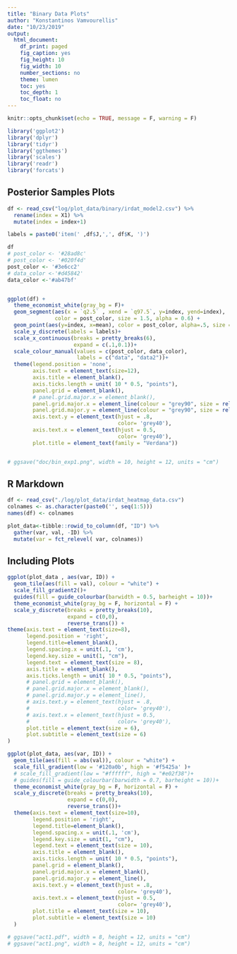 ```yaml
---
title: "Binary Data Plots"
author: "Konstantinos Vamvourellis"
date: "10/23/2019"
output:
  html_document:
    df_print: paged
    fig_caption: yes
    fig_height: 10
    fig_width: 10
    number_sections: no
    theme: lumen
    toc: yes
    toc_depth: 1
    toc_float: no
---
```



```r
knitr::opts_chunk$set(echo = TRUE, message = F, warning = F)
```

```r
library('ggplot2')
library('dplyr')
library('tidyr')
library('ggthemes')
library('scales')
library('readr')
library('forcats')
```

## Posterior Samples Plots

```r
df <- read_csv("log/plot_data/binary/irdat_model2.csv") %>%
  rename(index = X1) %>%
  mutate(index = index+1)

labels = paste0('item(' ,df$J,',', df$K, ')')

df
# post_color <- '#28ad8c'
# post_color <- '#020f4d'
post_color <- '#3e6cc2'
# data_color <-'#d45842'
data_color <-'#ab47bf'


ggplot(df) +
  theme_economist_white(gray_bg = F)+
  geom_segment(aes(x = `q2.5` , xend = `q97.5`, y=index, yend=index),
               color = post_color, size = 1.5, alpha = 0.6) +
  geom_point(aes(y=index, x=mean), color = post_color, alpha=.5, size = 2.5)+
  scale_y_discrete(labels = labels)+
  scale_x_continuous(breaks = pretty_breaks(6),
                     expand = c(.1,0.1))+
  scale_colour_manual(values = c(post_color, data_color),
                      labels = c("data", "data2"))+
  theme(legend.position = 'none',
        axis.text = element_text(size=12),
        axis.title = element_blank(),
        axis.ticks.length = unit( 10 * 0.5, "points"),
        panel.grid = element_blank(),
        # panel.grid.major.x = element_blank(),
        panel.grid.major.x = element_line(colour = "grey90", size = rel(.5)),
        panel.grid.major.y = element_line(colour = "grey90", size = rel(.5)),
        axis.text.y = element_text(hjust = .8,
                                   color= 'grey40'),
        axis.text.x = element_text(hjust = 0.5,
                                   color= 'grey40'),
        plot.title = element_text(family = "Verdana")) 


# ggsave("doc/bin_exp1.png", width = 10, height = 12, units = "cm")
```



## R Markdown

```r
df <- read_csv("./log/plot_data/irdat_heatmap_data.csv") 
colnames <- as.character(paste0('', seq(1:5)))
names(df) <- colnames

plot_data<-tibble::rowid_to_column(df, "ID") %>%
  gather(var, val, -ID) %>%
  mutate(var = fct_relevel( var, colnames))
```

## Including Plots


```r
ggplot(plot_data , aes(var, ID)) +
  geom_tile(aes(fill = val), colour = "white") +
  scale_fill_gradient2()+
  guides(fill = guide_colourbar(barwidth = 0.5, barheight = 10))+
  theme_economist_white(gray_bg = F, horizontal = F) +
  scale_y_discrete(breaks = pretty_breaks(10),
                   expand = c(0,0),
                   reverse_trans()) +
theme(axis.text = element_text(size=8),
      legend.position = 'right',
      legend.title=element_blank(),
      legend.spacing.x = unit(.1, 'cm'),
      legend.key.size = unit(1, "cm"),
      legend.text = element_text(size = 8),
      axis.title = element_blank(),
      axis.ticks.length = unit( 10 * 0.5, "points"),
      # panel.grid = element_blank(),
      # panel.grid.major.x = element_blank(),
      # panel.grid.major.y = element_line(),
      # axis.text.y = element_text(hjust = .8,
      #                            color= 'grey40'),
      # axis.text.x = element_text(hjust = 0.5,
      #                            color= 'grey40'),
      plot.title = element_text(size = 6),
      plot.subtitle = element_text(size = 6)
)
```

```r
ggplot(plot_data, aes(var, ID)) +
  geom_tile(aes(fill = abs(val)), colour = "white") +
  scale_fill_gradient(low = '#120a0b', high = '#f5425a' )+
  # scale_fill_gradient(low = "#ffffff", high = "#e02f38")+
  # guides(fill = guide_colourbar(barwidth = 0.7, barheight = 10))+
  theme_economist_white(gray_bg = F, horizontal = F) +
  scale_y_discrete(breaks = pretty_breaks(10),
                   expand = c(0,0),
                   reverse_trans())+
  theme(axis.text = element_text(size=10),
        legend.position = 'right',
        legend.title=element_blank(),
        legend.spacing.x = unit(.1, 'cm'),
        legend.key.size = unit(1, "cm"),
        legend.text = element_text(size = 10),
        axis.title = element_blank(),
        axis.ticks.length = unit( 10 * 0.5, "points"),
        panel.grid = element_blank(),
        panel.grid.major.x = element_blank(),
        panel.grid.major.y = element_line(),
        axis.text.y = element_text(hjust = .8,
                                   color= 'grey40'),
        axis.text.x = element_text(hjust = 0.5,
                                   color= 'grey40'),
        plot.title = element_text(size = 10),
        plot.subtitle = element_text(size = 10)
  )

```

```r
# ggsave("act1.pdf", width = 8, height = 12, units = "cm")
# ggsave("act1.png", width = 8, height = 12, units = "cm")
```

